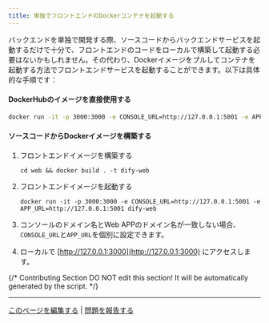 ```yaml
---
title: 単独でフロントエンドのDockerコンテナを起動する
---
```



バックエンドを単独で開発する際、ソースコードからバックエンドサービスを起動するだけで十分で、フロントエンドのコードをローカルで構築して起動する必要はないかもしれません。その代わり、Dockerイメージをプルしてコンテナを起動する方法でフロントエンドサービスを起動することができます。以下は具体的な手順です：

#### DockerHubのイメージを直接使用する

```Bash
docker run -it -p 3000:3000 -e CONSOLE_URL=http://127.0.0.1:5001 -e APP_URL=http://127.0.0.1:5001 langgenius/dify-web:latest
```

#### ソースコードからDockerイメージを構築する

1.  フロントエンドイメージを構築する

    ```
    cd web && docker build . -t dify-web
    ```
2.  フロントエンドイメージを起動する

    ```
    docker run -it -p 3000:3000 -e CONSOLE_URL=http://127.0.0.1:5001 -e APP_URL=http://127.0.0.1:5001 dify-web
    ```
3. コンソールのドメイン名とWeb APPのドメイン名が一致しない場合、`CONSOLE_URL`と`APP_URL`を個別に設定できます。
4. ローカルで [http://127.0.0.1:3000](http://127.0.0.1:3000) にアクセスします。

{/*
Contributing Section
DO NOT edit this section!
It will be automatically generated by the script.
*/}

---

[このページを編集する](https://github.com/langgenius/dify-docs/edit/main/ja-jp/self-hosting/dify-community/start-the-frontend-docker-container.mdx) | [問題を報告する](https://github.com/langgenius/dify-docs/issues/new?template=docs.yml)

